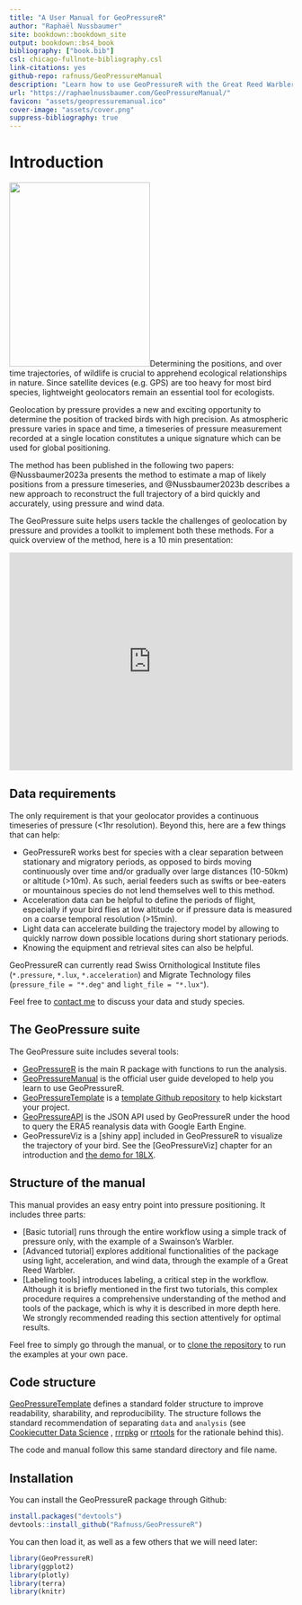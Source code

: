 ```yaml
--- 
title: "A User Manual for GeoPressureR"
author: "Raphaël Nussbaumer"
site: bookdown::bookdown_site
output: bookdown::bs4_book
bibliography: ["book.bib"]
csl: chicago-fullnote-bibliography.csl
link-citations: yes
github-repo: rafnuss/GeoPressureManual
description: "Learn how to use GeoPressureR with the Great Reed Warbler 18LX."
url: "https://raphaelnussbaumer.com/GeoPressureManual/"
favicon: "assets/geopressuremanual.ico"
cover-image: "assets/cover.png"
suppress-bibliography: true
---
```


# Introduction {-}

<img src="assets/cover.png" class="cover" width="250" height="328"/>Determining the positions, and over time trajectories, of wildlife is crucial to apprehend ecological relationships in nature. Since satellite devices (e.g. GPS) are too heavy for most bird species, lightweight geolocators remain an essential tool for ecologists. 

Geolocation by pressure provides a new and exciting opportunity to determine the position of tracked birds with high precision. As atmospheric pressure varies in space and time, a timeseries of pressure measurement recorded at a single location constitutes a unique signature which can be used for global positioning. 

The method has been published in the following two papers: @Nussbaumer2023a presents the method to estimate a map of likely positions from a pressure timeseries, and @Nussbaumer2023b describes a new approach to reconstruct the full trajectory of a bird quickly and accurately, using pressure and wind data. 

The GeoPressure suite helps users tackle the challenges of geolocation by pressure and provides a toolkit to implement both these methods. For a quick overview of the method, here is a 10 min presentation: 

<iframe width="100%" height="388" src="https://www.youtube.com/embed/U7jAK9nZNQU" title="YouTube video player" frameborder="0" allow="accelerometer; autoplay; clipboard-write; encrypted-media; gyroscope; picture-in-picture" allowfullscreen></iframe>

## Data requirements

The only requirement is that your geolocator provides a continuous timeseries of pressure (<1hr resolution). Beyond this, here are a few things that can help: 

- GeoPressureR works best for species with a clear separation between stationary and migratory periods, as opposed to birds moving continuously over time and/or gradually over large distances (10-50km) or altitude (>10m). As such, aerial feeders such as swifts or bee-eaters or mountainous species do not lend themselves well to this method. 
- Acceleration data can be helpful to define the periods of flight, especially if your bird flies at low altitude or if pressure data is measured on a coarse temporal resolution (>15min). 
- Light data can accelerate building the trajectory model by allowing to quickly narrow down possible locations during short stationary periods.
- Knowing the equipment and retrieval sites can also be helpful. 

GeoPressureR can currently read Swiss Ornithological Institute files (`*.pressure`, `*.lux`, `*.acceleration`) and Migrate Technology files (`pressure_file = "*.deg"` and `light_file = "*.lux"`). 

Feel free to [contact me](mailto:rafnuss@gmail.com) to discuss your data and study species. 

## The GeoPressure suite

The GeoPressure suite includes several tools: 

- [GeoPressureR](https://github.com/Rafnuss/GeoPressureR) is the main R package with functions to run the analysis.
- [GeoPressureManual]() is the official user guide developed to help you learn to use GeoPressureR.
- [GeoPressureTemplate](https://github.com/Rafnuss/GeoPressureTemplate) is a [template Github repository](https://docs.github.com/en/repositories/creating-and-managing-repositories/creating-a-repository-from-a-template) to help kickstart your project.
- [GeoPressureAPI](https://github.com/Rafnuss/GeoPressureAPI) is the JSON API used by GeoPressureR under the hood to query the ERA5 reanalysis data with Google Earth Engine.
- GeoPressureViz is a [shiny app] included in GeoPressureR to visualize the trajectory of your bird. See the [GeoPressureViz] chapter for an introduction and [the demo for 18LX](https://rafnuss.shinyapps.io/GeoPressureViz/).

## Structure of the manual

This manual provides an easy entry point into pressure positioning. It includes three parts: 

- [Basic tutorial] runs through the entire workflow using a simple track of pressure only, with the example of a Swainson's Warbler.
- [Advanced tutorial] explores additional functionalities of the package using light, acceleration, and wind data, through the example of a Great Reed Warbler.
- [Labeling tools] introduces labeling, a critical step in the workflow. Although it is briefly mentioned in the first two tutorials, this complex procedure requires a comprehensive understanding of the method and tools of the package, which is why it is described in more depth here. We strongly recommended reading this section attentively for optimal results.

Feel free to simply go through the manual, or to [clone the repository]() to run the examples at your own pace.

## Code structure

[GeoPressureTemplate](https://github.com/Rafnuss/GeoPressureTemplate#project-structure-file_folder) defines a standard folder structure to improve readability, sharability, and reproducibility. The structure follows the standard recommendation of separating `data` and `analysis` (see [Cookiecutter Data Science](http://drivendata.github.io/cookiecutter-data-science/) , [rrrpkg](https://github.com/ropensci/rrrpkg) or [rrtools](https://github.com/benmarwick/rrtools) for the rationale behind this). 

The code and manual follow this same standard directory and file name.

## Installation

You can install the GeoPressureR package through Github: 

```r
install.packages("devtools")
devtools::install_github("Rafnuss/GeoPressureR")
```

You can then load it, as well as a few others that we will need later:

```r
library(GeoPressureR)
library(ggplot2)
library(plotly)
library(terra)
library(knitr)
```
